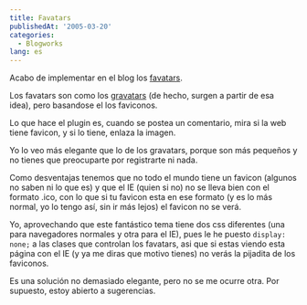 ```yaml
---
title: Favatars
publishedAt: '2005-03-20'
categories:
  - Blogworks
lang: es
---
```


Acabo de implementar en el blog los [favatars](http://dev.wp-plugins.org/wiki/favatars).

Los favatars son como los [gravatars](http://www.gravatar.com) (de hecho, surgen a partir de esa idea), pero basandose el los faviconos.

Lo que hace el plugin es, cuando se postea un comentario, mira si la web tiene favicon, y si lo tiene, enlaza la imagen.

Yo lo veo más elegante que lo de los gravatars, porque son más pequeños y no tienes que preocuparte por registrarte ni nada.

Como desventajas tenemos que no todo el mundo tiene un favicon (algunos no saben ni lo que es) y que el IE (quien si no) no se lleva bien con el formato .ico, con lo que si tu favicon esta en ese formato (y es lo más normal, yo lo tengo así, sin ir más lejos) el favicon no se verá.

Yo, aprovechando que este fantástico tema tiene dos css diferentes (una para navegadores normales y otra para el IE), pues le he puesto `display: none;` a las clases que controlan los favatars, asi que si estas viendo esta página con el IE (y ya me diras que motivo tienes) no verás la pijadita de los faviconos.

Es una solución no demasiado elegante, pero no se me ocurre otra. Por supuesto, estoy abierto a sugerencias.
